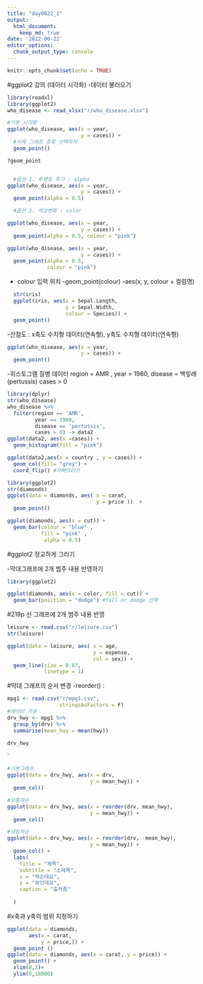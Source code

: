 ```yaml
---
title: "day0622_1"
output:
  html_document:
    keep_md: true
date: '2022-06-22'
editor_options: 
  chunk_output_type: console
---
```


```r
knitr::opts_chunk$set(echo = TRUE)
```


#ggplot2 강의 (데이터 시각화)
-데이터 불러오기 
```r
library(readxl)
library(ggplot2)
who_disease <- read_xlsx("r/who_disease.xlsx") 

#기본 시각화  
ggplot(who_disease, aes(x = year,
                        y = cases)) +
  #이제 그래프 종류 선택하자 
  geom_point()

?geom_point


  #옵션 1. 투명도 주기 : alpha
ggplot(who_disease, aes(x = year,
                        y = cases)) +
  geom_point(alpha = 0.5)

  #옵션 2. 색상변화 : color

ggplot(who_disease, aes(x = year,
                        y = cases)) +
  geom_point(alpha = 0.5, colour = "pink")

ggplot(who_disease, aes(x = year,
                        y = cases)) +
  geom_point(alpha = 0.5, 
             colour = "pink")

```

- colour 입력 위치
  -geom_point(colour)
  -aes(x, y, colour + 컬럼명)
  
```r
  str(iris)
  ggplot(iris, aes(x = Sepal.Length, 
                   y = Sepal.Width, 
                   colour = Species)) + 
  geom_point()
```

-산점도 : x축도 수치형 데이터(연속형), y축도 수치형 데이터(연속형)

```r
ggplot(who_disease, aes(x = year,
                        y = cases)) +
  geom_point()
```
-히스토그램 
  질병 데이터 region = AMR , year = 1980, disease = 백잏래(pertussis)
  cases > 0 
  
```r
library(dplyr)
str(who_disease)
who_disease %>% 
  filter(region == 'AMR',
         year == 1980, 
         disease == 'pertussis', 
         cases > 0) -> data2
ggplot(data2, aes(x =cases)) + 
  geom_histogram(fill = "pink")

ggplot(data2,aes(x = country , y = cases)) +
  geom_col(fill= "grey") + 
  coord_flip() #자빠뜨리기 
```
```r
library(ggplot2)
str(diamonds)
ggplot(data = diamonds, aes( x = carat,
                             y = price ))  +
  geom_point()

```

```r
ggplot(diamonds, aes(x = cut)) + 
  geom_bar(colour = "blue" , 
           fill = "pink" , 
            alpha = 0.5)

```
#ggplot2 정교하게 그리기 

-막대그래프에 2개 범주 내용 반영하기 
```r
library(ggplot2)

ggplot(diamonds, aes(x = color, fill = cut)) +
  geom_bar(position = "dodge") #fill or dodge 선택
```

#219p
선 그래프에 2개 범주 내용 반영 
```r
leisure <- read.csv("r/leisure.csv")
str(leisure)
```

```r
ggplot(data = leisure, aes( x = age,
                            y = expense,
                            col = sex)) +
  geom_line(size = 0.87,
            linetype = 1)

```

#막대 그래프의 순서 변경 
-reorder() : 
```r
mpg1 <- read.csv("r/mpg1.csv", 
                 stringsAsFactors = F)
#데이터 가공 
drv_hwy <- mpg1 %>% 
  group_by(drv) %>%
  summarise(mean_hwy = mean(hwy))

drv_hwy
```
`
```r
#기본그래프 
ggplot(data = drv_hwy, aes(x = drv, 
                           y = mean_hwy)) +
  geom_col() 

#오름차순 
ggplot(data = drv_hwy, aes(x = reorder(drv, mean_hwy),
                           y = mean_hwy)) +
  geom_col()

#내림차순 
ggplot(data = drv_hwy, aes(x = reorder(drv, -mean_hwy),
                           y = mean_hwy)) +
  geom_col() +
  labs(
    title = "제목",
    subtitle = "소제목",
    x = "엑슨데요",
    y = "와인데요",
    caption = "출처좀"
    
  )

```

#x축과 y축의 범위 지정하기 
```r
ggplot(data = diamonds,
       aes(x = carat,
           y = price,)) +
  geom_point ()
ggplot(data = diamonds, aes(x = carat, y = price)) +
  geom_point() +
  xlim(0,3)+
  ylim(0,18000)

```
